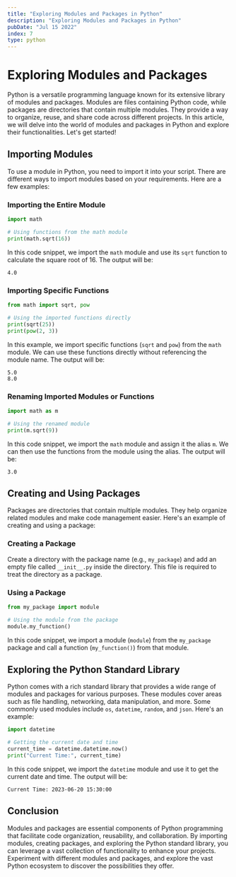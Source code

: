 ```yaml
---
title: "Exploring Modules and Packages in Python"
description: "Exploring Modules and Packages in Python"
pubDate: "Jul 15 2022"
index: 7
type: python
---
```


# Exploring Modules and Packages

Python is a versatile programming language known for its extensive library of modules and packages. Modules are files containing Python code, while packages are directories that contain multiple modules. They provide a way to organize, reuse, and share code across different projects. In this article, we will delve into the world of modules and packages in Python and explore their functionalities. Let's get started!

## Importing Modules

To use a module in Python, you need to import it into your script. There are different ways to import modules based on your requirements. Here are a few examples:

### Importing the Entire Module

```python
import math

# Using functions from the math module
print(math.sqrt(16))
```

In this code snippet, we import the `math` module and use its `sqrt` function to calculate the square root of 16. The output will be:

```
4.0
```

### Importing Specific Functions

```python
from math import sqrt, pow

# Using the imported functions directly
print(sqrt(25))
print(pow(2, 3))
```

In this example, we import specific functions (`sqrt` and `pow`) from the `math` module. We can use these functions directly without referencing the module name. The output will be:

```
5.0
8.0
```

### Renaming Imported Modules or Functions

```python
import math as m

# Using the renamed module
print(m.sqrt(9))
```

In this code snippet, we import the `math` module and assign it the alias `m`. We can then use the functions from the module using the alias. The output will be:

```
3.0
```

## Creating and Using Packages

Packages are directories that contain multiple modules. They help organize related modules and make code management easier. Here's an example of creating and using a package:

### Creating a Package

Create a directory with the package name (e.g., `my_package`) and add an empty file called `__init__.py` inside the directory. This file is required to treat the directory as a package.

### Using a Package

```python
from my_package import module

# Using the module from the package
module.my_function()
```

In this code snippet, we import a module (`module`) from the `my_package` package and call a function (`my_function()`) from that module.

## Exploring the Python Standard Library

Python comes with a rich standard library that provides a wide range of modules and packages for various purposes. These modules cover areas such as file handling, networking, data manipulation, and more. Some commonly used modules include `os`, `datetime`, `random`, and `json`. Here's an example:

```python
import datetime

# Getting the current date and time
current_time = datetime.datetime.now()
print("Current Time:", current_time)
```

In this code snippet, we import the `datetime` module and use it to get the current date and time. The output will be:

```
Current Time: 2023-06-20 15:30:00
```

## Conclusion

Modules and packages are essential components of Python programming that facilitate code organization, reusability, and collaboration. By importing modules, creating packages, and exploring the Python standard library, you can leverage a vast collection of functionality to enhance your projects. Experiment with different modules and packages, and explore the vast Python ecosystem to discover the possibilities they offer.
